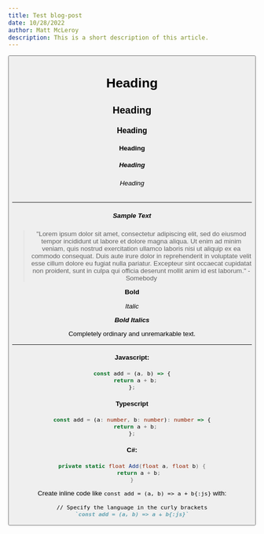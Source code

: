 ```yaml
---
title: Test blog-post
date: 10/28/2022
author: Matt McLeroy
description: This is a short description of this article.
---
```


<Button />
<ThemeSwitcher />

# Heading

## Heading

### Heading

#### Heading

##### Heading

###### Heading

---

##### Sample Text

> "Lorem ipsum dolor sit amet, consectetur adipiscing elit, sed do eiusmod tempor incididunt ut labore et dolore magna aliqua.
> Ut enim ad minim veniam, quis nostrud exercitation ullamco laboris nisi ut aliquip ex ea commodo consequat.
> Duis aute irure dolor in reprehenderit in voluptate velit esse cillum dolore eu fugiat nulla pariatur.
> Excepteur sint occaecat cupidatat non proident, sunt in culpa qui officia deserunt mollit anim id est laborum." - Somebody

**Bold**

_Italic_

**_Bold Italics_**

Completely ordinary and unremarkable text.

---

#### Javascript:

```js showLineNumbers title="src/add.js" {2}
const add = (a, b) => {
  return a + b;
};
```

#### Typescript

```ts
const add = (a: number, b: number): number => {
  return a + b;
};
```

#### C#:

```c#
private static float Add(float a, float b) {
    return a + b;
}
```

Create inline code like `const add = (a, b) => a + b{:js}` with:

```md
// Specify the language in the curly brackets
`const add = (a, b) => a + b{:js}`
```

